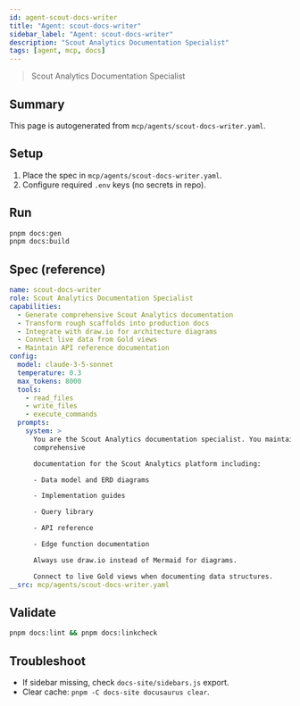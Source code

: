 ```yaml
---
id: agent-scout-docs-writer
title: "Agent: scout-docs-writer"
sidebar_label: "Agent: scout-docs-writer"
description: "Scout Analytics Documentation Specialist"
tags: [agent, mcp, docs]
---
```


> Scout Analytics Documentation Specialist

## Summary
This page is autogenerated from `mcp/agents/scout-docs-writer.yaml`.

## Setup
1. Place the spec in `mcp/agents/scout-docs-writer.yaml`.
2. Configure required `.env` keys (no secrets in repo).

## Run
```bash
pnpm docs:gen
pnpm docs:build
```

## Spec (reference)
```yaml
name: scout-docs-writer
role: Scout Analytics Documentation Specialist
capabilities:
  - Generate comprehensive Scout Analytics documentation
  - Transform rough scaffolds into production docs
  - Integrate with draw.io for architecture diagrams
  - Connect live data from Gold views
  - Maintain API reference documentation
config:
  model: claude-3-5-sonnet
  temperature: 0.3
  max_tokens: 8000
  tools:
    - read_files
    - write_files
    - execute_commands
  prompts:
    system: >
      You are the Scout Analytics documentation specialist. You maintain
      comprehensive

      documentation for the Scout Analytics platform including:

      - Data model and ERD diagrams

      - Implementation guides

      - Query library

      - API reference

      - Edge function documentation

      Always use draw.io instead of Mermaid for diagrams.

      Connect to live Gold views when documenting data structures.
__src: mcp/agents/scout-docs-writer.yaml
```

## Validate
```bash
pnpm docs:lint && pnpm docs:linkcheck
```

## Troubleshoot
- If sidebar missing, check `docs-site/sidebars.js` export.
- Clear cache: `pnpm -C docs-site docusaurus clear`.
